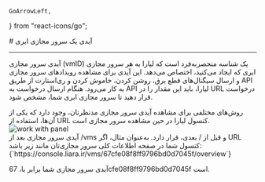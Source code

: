     GoArrowLeft,
} from "react-icons/go";


<Layout>
<Head>
<title>مستندات آیدی سرور مجازی - لیارا</title>
<meta property="og:title" content="مستندات خدمات رایانش ابری لیارا" />
<meta property="og:description" content="مستندات آشنایی با آیدی سرور مجازی ابری و نحوه مشاهده آن در لیارا"  />
</Head>
# آیدی یک سرور مجازی ابری

<hr className="mb-2" />

آیدی سرور مجازی (vmID) یک شناسه منحصربه‌فرد است که لیارا به هر سرور مجازی ابری که ایجاد می‌کنید، اختصاص می‌دهد. این آیدی برای مشاهده رویدادهای سرور مجازی و ارسال سیگنال‌های قطع برق، روشن کردن، خاموش کردن و ری‌استارت از طریق API به کار می‌رود. هنگام ارسال درخواست به API لیارا، باید این مقدار را در URL درخواست قرار دهید تا سرور مجازی ابری شما، مشخص شود.


<Section id="how-to-see-vm-id" title="نحوه مشاهده آیدی سرور مجازی ابری" />
روش‌های مختلفی برای مشاهده آیدی سرور مجازی مدنظرتان، وجود دارد 
که یکی از آن‌ها، استفاده از URL کنسول لیارا در حین مشاهده سرور مجازی است.

<div className="h-4" />
<img src="https://media.liara.ir/vps/see-vmid-in-console.png" alt="work with panel"/>
<div className="h-4" />
آیدی سرور مجازی بعد از <Important>/vms</Important> و قبل از <Important>/</Important> بعدی، قرار دارد.
به‌عنوان مثال، اگر URL کنسول شما در صفحه اطلاعات کلی سرور مجازی‌تان مانند زیر باشد:


<div className="h-2" />
<div dir='ltr'>
    <Highlight className="bash">
        {`https://console.liara.ir/vms/67cfe08f8ff9796bd0d7045f/overview`}
    </Highlight>
</div>
<div className="h-2" />

آیدی سرور مجازی شما برابر با، <Important>67cfe08f8ff9796bd0d7045f</Important> است.

</Layout>